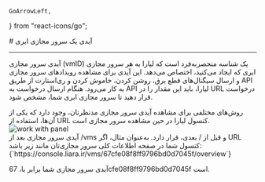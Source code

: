     GoArrowLeft,
} from "react-icons/go";


<Layout>
<Head>
<title>مستندات آیدی سرور مجازی - لیارا</title>
<meta property="og:title" content="مستندات خدمات رایانش ابری لیارا" />
<meta property="og:description" content="مستندات آشنایی با آیدی سرور مجازی ابری و نحوه مشاهده آن در لیارا"  />
</Head>
# آیدی یک سرور مجازی ابری

<hr className="mb-2" />

آیدی سرور مجازی (vmID) یک شناسه منحصربه‌فرد است که لیارا به هر سرور مجازی ابری که ایجاد می‌کنید، اختصاص می‌دهد. این آیدی برای مشاهده رویدادهای سرور مجازی و ارسال سیگنال‌های قطع برق، روشن کردن، خاموش کردن و ری‌استارت از طریق API به کار می‌رود. هنگام ارسال درخواست به API لیارا، باید این مقدار را در URL درخواست قرار دهید تا سرور مجازی ابری شما، مشخص شود.


<Section id="how-to-see-vm-id" title="نحوه مشاهده آیدی سرور مجازی ابری" />
روش‌های مختلفی برای مشاهده آیدی سرور مجازی مدنظرتان، وجود دارد 
که یکی از آن‌ها، استفاده از URL کنسول لیارا در حین مشاهده سرور مجازی است.

<div className="h-4" />
<img src="https://media.liara.ir/vps/see-vmid-in-console.png" alt="work with panel"/>
<div className="h-4" />
آیدی سرور مجازی بعد از <Important>/vms</Important> و قبل از <Important>/</Important> بعدی، قرار دارد.
به‌عنوان مثال، اگر URL کنسول شما در صفحه اطلاعات کلی سرور مجازی‌تان مانند زیر باشد:


<div className="h-2" />
<div dir='ltr'>
    <Highlight className="bash">
        {`https://console.liara.ir/vms/67cfe08f8ff9796bd0d7045f/overview`}
    </Highlight>
</div>
<div className="h-2" />

آیدی سرور مجازی شما برابر با، <Important>67cfe08f8ff9796bd0d7045f</Important> است.

</Layout>